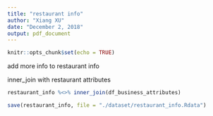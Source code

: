 ```yaml
---
title: "restaurant info"
author: "Xiang XU"
date: "December 2, 2018"
output: pdf_document
---
```


```r
knitr::opts_chunk$set(echo = TRUE)
```

add more info to restaurant info

inner_join with restaurant attributes

```r
restaurant_info %<>% inner_join(df_business_attributes)

save(restaurant_info, file = "./dataset/restaurant_info.Rdata")
```

